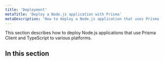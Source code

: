 ```yaml
---
title: 'Deployment'
metaTitle: 'Deploy a Node.js application with Prisma'
metaDescription: 'How to deploy a Node.js application that uses Prisma Client and TypeScript to various cloud platforms.'
---
```


<TopBlock>

This section describes how to deploy Node.js applications that use Prisma Client and TypeScript to various platforms.

</TopBlock>

## In this section

<Subsections depth="3" />
